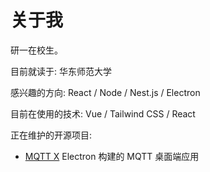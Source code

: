 # 关于我

研一在校生。

目前就读于: 华东师范大学

感兴趣的方向: React / Node / Nest.js / Electron

目前在使用的技术: Vue / Tailwind CSS / React

正在维护的开源项目:

- [MQTT X](https://github.com/emqx/MQTTX) Electron 构建的 MQTT 桌面端应用